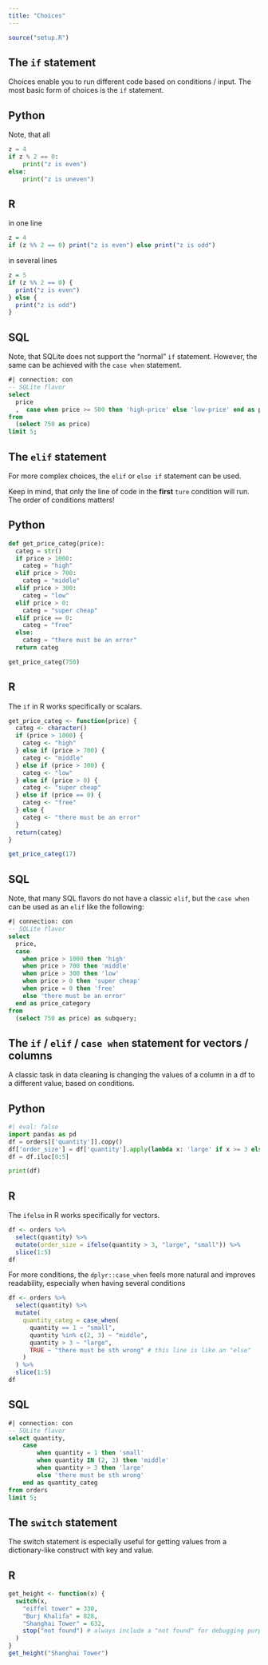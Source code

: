 ```yaml
---
title: "Choices"
---
```

```r
source("setup.R")
```
## The `if` statement
Choices enable you to run different code based on conditions / input.
The most basic form of choices is the `if` statement.

::: {.panel-tabset}

## Python
Note, that all
```python
z = 4
if z % 2 == 0:
    print("z is even")
else:
    print("z is uneven")
```

## R
in one line
```r
z = 4
if (z %% 2 == 0) print("z is even") else print("z is odd")
```

in several lines
```r
z = 5
if (z %% 2 == 0) {
  print("z is even")
} else {
  print("z is odd")
}
```

## SQL
Note, that SQLite does not support the "normal" `if` statement. However, the same can be achieved with the `case when` statement.
```sql
#| connection: con
-- SQLite flavor
select
  price
  ,  case when price >= 500 then 'high-price' else 'low-price' end as price_categ
from
  (select 750 as price)
limit 5;
```
:::

## The `elif` statement
For more complex choices, the `elif` or `else if` statement can be used.

:::{.callout-caution}
Keep in mind, that only the line of code in the **first** `ture` condition will run. The order of conditions matters!
:::

::: {.panel-tabset}

## Python
```python
def get_price_categ(price):
  categ = str()
  if price > 1000:
    categ = "high"
  elif price > 700:
    categ = "middle"
  elif price > 300:
    categ = "low"
  elif price > 0:
    categ = "super cheap"
  elif price == 0:
    categ = "free"
  else:
    categ = "there must be an error"
  return categ

get_price_categ(750)  
```

## R
The `if` in R works specifically or scalars.

```r
get_price_categ <- function(price) {
  categ <- character()
  if (price > 1000) {
    categ <- "high"
  } else if (price > 700) {
    categ <- "middle"
  } else if (price > 300) {
    categ <- "low"
  } else if (price > 0) {
    categ <- "super cheap"
  } else if (price == 0) {
    categ <- "free"
  } else {
    categ <- "there must be an error"
  }
  return(categ)
}

get_price_categ(17)
```

## SQL
Note, that many SQL flavors do not have a classic `elif`, but the `case when` can be used as an `elif` like the following:
```sql
#| connection: con
-- SQLite flavor
select 
  price,
  case 
    when price > 1000 then 'high'
    when price > 700 then 'middle'
    when price > 300 then 'low'
    when price > 0 then 'super cheap'
    when price = 0 then 'free'
    else 'there must be an error'
  end as price_category
from
  (select 750 as price) as subquery;
```
:::

## The `if` / `elif` / `case when` statement for vectors / columns
A classic task in data cleaning is changing the values of a column in a df to a different value, based on conditions.

::: {.panel-tabset}
## Python
```python
#| eval: false
import pandas as pd
df = orders[['quantity']].copy()
df['order_size'] = df['quantity'].apply(lambda x: 'large' if x >= 3 else 'small')
df = df.iloc[0:5]

print(df)

```

## R
The `ifelse` in R works specifically for vectors.
```r
df <- orders %>% 
  select(quantity) %>% 
  mutate(order_size = ifelse(quantity > 3, "large", "small")) %>% 
  slice(1:5)
df
```
For more conditions, the `dplyr::case_when` feels more natural and improves readability, especially when having several conditions
```r
df <- orders %>%
  select(quantity) %>% 
  mutate(
    quantity_categ = case_when(
      quantity == 1 ~ "small",
      quantity %in% c(2, 3) ~ "middle",
      quantity > 3 ~ "large",
      TRUE ~ "there must be sth wrong" # this line is like an "else"
    )
  ) %>% 
  slice(1:5)
df
```

## SQL
```sql
#| connection: con
-- SQLite flavor
select quantity,
    case
        when quantity = 1 then 'small'
        when quantity IN (2, 3) then 'middle'
        when quantity > 3 then 'large'
        else 'there must be sth wrong'
    end as quantity_categ
from orders
limit 5;
```
:::

## The `switch` statement
The switch statement is especially useful for getting values from a dictionary-like construct with key and value.

::: {.panel-tabset}
## R
```r
get_height <- function(x) {
  switch(x,
    "eiffel tower" = 330,
    "Burj Khalifa" = 828,
    "Shanghai Tower" = 632,
    stop("not found") # always include a "not found" for debugging purposes
  )
}
get_height("Shanghai Tower")
```
:::